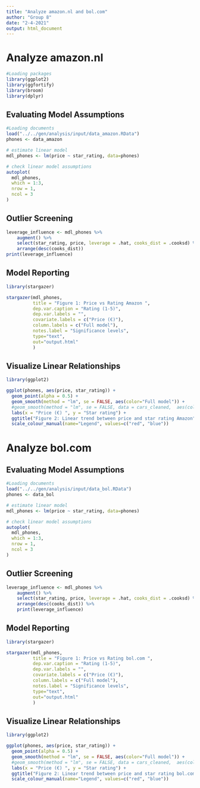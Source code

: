 ```yaml
---
title: "Analyze amazon.nl and bol.com"
author: "Group 8"
date: "2-4-2021"
output: html_document
---
```


# Analyze amazon.nl
```r
#Loading packages 
library(ggplot2)
library(ggfortify)
library(broom)
library(dplyr)
```

## Evaluating Model Assumptions
```r
#Loading documents
load("../../gen/analysis/input/data_amazon.RData") 
phones <- data_amazon

# estimate linear model
mdl_phones <- lm(price ~ star_rating, data=phones)

# check linear model assumptions
autoplot(
  mdl_phones,
  which = 1:3,
  nrow = 1,
  ncol = 3
)
```

## Outlier Screening 
```r
leverage_influence <- mdl_phones %>%
    augment() %>%
    select(star_rating, price, leverage = .hat, cooks_dist = .cooksd) %>%
    arrange(desc(cooks_dist)) 
print(leverage_influence)
```
## Model Reporting 
```r
library(stargazer)

stargazer(mdl_phones,
          title = "Figure 1: Price vs Rating Amazon ",
          dep.var.caption = "Rating (1-5)",  
          dep.var.labels = "",  
          covariate.labels = c("Price (€)"),  
          column.labels = c("Full model"),
          notes.label = "Significance levels",  
          type="text",
          out="output.html"  
          )
```

## Visualize Linear Relationships
```r
library(ggplot2)

ggplot(phones, aes(price, star_rating)) +
  geom_point(alpha = 0.5) +  
  geom_smooth(method = "lm", se = FALSE, aes(color="Full model")) +
  #geom_smooth(method = "lm", se = FALSE, data = cars_cleaned,  aes(color="Outlier excluded"))  +
  labs(x = "Price (€) ", y = "Star rating") +  
  ggtitle("Figure 2: Linear trend between price and star rating Amazon") +
  scale_colour_manual(name="Legend", values=c("red", "blue"))
```


# Analyze bol.com

## Evaluating Model Assumptions
```r
#Loading documents
load("../../gen/analysis/input/data_bol.RData") 
phones <- data_bol

# estimate linear model
mdl_phones <- lm(price ~ star_rating, data=phones)

# check linear model assumptions
autoplot(
  mdl_phones,
  which = 1:3,
  nrow = 1,
  ncol = 3
)
```

## Outlier Screening 
```r
leverage_influence <- mdl_phones %>%
    augment() %>%
    select(star_rating, price, leverage = .hat, cooks_dist = .cooksd) %>%
    arrange(desc(cooks_dist)) %>%
    print(leverage_influence)
```
## Model Reporting 
```r
library(stargazer)

stargazer(mdl_phones,
          title = "Figure 1: Price vs Rating bol.com ",
          dep.var.caption = "Rating (1-5)",  
          dep.var.labels = "",  
          covariate.labels = c("Price (€)"),  
          column.labels = c("Full model"),
          notes.label = "Significance levels",  
          type="text",
          out="output.html"  
          )
```

## Visualize Linear Relationships
```r
library(ggplot2)

ggplot(phones, aes(price, star_rating)) +
  geom_point(alpha = 0.5) +  
  geom_smooth(method = "lm", se = FALSE, aes(color="Full model")) +
  #geom_smooth(method = "lm", se = FALSE, data = cars_cleaned,  aes(color="Outlier excluded"))  +
  labs(x = "Price (€) ", y = "Star rating") +  
  ggtitle("Figure 2: Linear trend between price and star rating bol.com") +
  scale_colour_manual(name="Legend", values=c("red", "blue"))
```